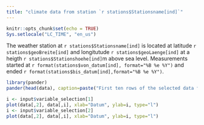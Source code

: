 ```yaml
---
title: "climate data from station `r stations$Stationsname[ind]`"
---
```


```r
knitr::opts_chunk$set(echo = TRUE)
Sys.setlocale("LC_TIME", "en_us")
```

The weather station at `r stations$Stationsname[ind]` is located at latitude `r stations$geoBreite[ind]` and longitutude `r stations$geoLaenge[ind]` at a heigth `r stations$Stationshoehe[ind]`m above sea level. Measurements started at `r format(stations$von_datum[ind], format="%B %e %Y")` and ended `r format(stations$bis_datum[ind],format="%B %e %Y")`.


```r
library(pander)
pander(head(data), caption=paste("First ten rows of the selected data for station", stations$Stationsname[ind]))
```


```r
i <- input$variable_selection[1]
plot(data[,2], data[,i], xlab="Datum", ylab=i, type="l")
i <- input$variable_selection[2]
plot(data[,2], data[,i], xlab="Datum", ylab=i, type="l")

```

